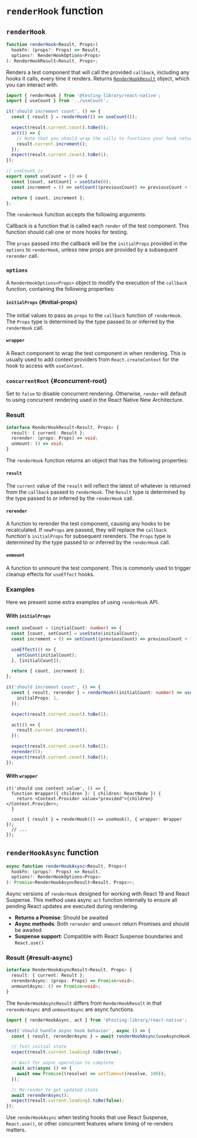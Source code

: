 # `renderHook` function

## `renderHook`

```ts
function renderHook<Result, Props>(
  hookFn: (props?: Props) => Result,
  options?: RenderHookOptions<Props>
): RenderHookResult<Result, Props>;
```

Renders a test component that will call the provided `callback`, including any hooks it calls, every time it renders. Returns [`RenderHookResult`](#renderhookresult) object, which you can interact with.

```ts
import { renderHook } from '@testing-library/react-native';
import { useCount } from '../useCount';

it('should increment count', () => {
  const { result } = renderHook(() => useCount());

  expect(result.current.count).toBe(0);
  act(() => {
    // Note that you should wrap the calls to functions your hook returns with `act` if they trigger an update of your hook's state to ensure pending useEffects are run before your next assertion.
    result.current.increment();
  });
  expect(result.current.count).toBe(1);
});
```

```ts
// useCount.js
export const useCount = () => {
  const [count, setCount] = useState(0);
  const increment = () => setCount((previousCount) => previousCount + 1);

  return { count, increment };
};
```

The `renderHook` function accepts the following arguments:

Callback is a function that is called each `render` of the test component. This function should call one or more hooks for testing.

The `props` passed into the callback will be the `initialProps` provided in the `options` to `renderHook`, unless new props are provided by a subsequent `rerender` call.

### `options`

A `RenderHookOptions<Props>` object to modify the execution of the `callback` function, containing the following properties:

#### `initialProps` {#initial-props}

The initial values to pass as `props` to the `callback` function of `renderHook`. The `Props` type is determined by the type passed to or inferred by the `renderHook` call.

#### `wrapper`

A React component to wrap the test component in when rendering. This is usually used to add context providers from `React.createContext` for the hook to access with `useContext`.

### `concurrentRoot` {#concurrent-root}

Set to `false` to disable concurrent rendering.
Otherwise, `render` will default to using concurrent rendering used in the React Native New Architecture.

### Result

```ts
interface RenderHookResult<Result, Props> {
  result: { current: Result };
  rerender: (props: Props) => void;
  unmount: () => void;
}
```

The `renderHook` function returns an object that has the following properties:

#### `result`

The `current` value of the `result` will reflect the latest of whatever is returned from the `callback` passed to `renderHook`. The `Result` type is determined by the type passed to or inferred by the `renderHook` call.

#### `rerender`

A function to rerender the test component, causing any hooks to be recalculated. If `newProps` are passed, they will replace the `callback` function's `initialProps` for subsequent rerenders. The `Props` type is determined by the type passed to or inferred by the `renderHook` call.

#### `unmount`

A function to unmount the test component. This is commonly used to trigger cleanup effects for `useEffect` hooks.

### Examples

Here we present some extra examples of using `renderHook` API.

#### With `initialProps`

```ts
const useCount = (initialCount: number) => {
  const [count, setCount] = useState(initialCount);
  const increment = () => setCount((previousCount) => previousCount + 1);

  useEffect(() => {
    setCount(initialCount);
  }, [initialCount]);

  return { count, increment };
};

it('should increment count', () => {
  const { result, rerender } = renderHook((initialCount: number) => useCount(initialCount), {
    initialProps: 1,
  });

  expect(result.current.count).toBe(1);

  act(() => {
    result.current.increment();
  });

  expect(result.current.count).toBe(2);
  rerender(5);
  expect(result.current.count).toBe(5);
});
```

#### With `wrapper`

```tsx
it('should use context value', () => {
  function Wrapper({ children }: { children: ReactNode }) {
    return <Context.Provider value="provided">{children}</Context.Provider>;
  }

  const { result } = renderHook(() => useHook(), { wrapper: Wrapper });
  // ...
});
```

## `renderHookAsync` function

```ts
async function renderHookAsync<Result, Props>(
  hookFn: (props?: Props) => Result,
  options?: RenderHookOptions<Props>
): Promise<RenderHookAsyncResult<Result, Props>>;
```

Async versions of `renderHook` designed for working with React 19 and React Suspense. This method uses async `act` function internally to ensure all pending React updates are executed during rendering.

- **Returns a Promise**: Should be awaited
- **Async methods**: Both `rerender` and `unmount` return Promises and should be awaited
- **Suspense support**: Compatible with React Suspense boundaries and `React.use()`

### Result {#result-async}

```ts
interface RenderHookAsyncResult<Result, Props> {
  result: { current: Result };
  rerenderAsync: (props: Props) => Promise<void>;
  unmountAsync: () => Promise<void>;
}
```

The `RenderHookAsyncResult` differs from `RenderHookResult` in that `rerenderAsync` and `unmountAsync` are async functions.

```ts
import { renderHookAsync, act } from '@testing-library/react-native';

test('should handle async hook behavior', async () => {
  const { result, rerenderAsync } = await renderHookAsync(useAsyncHook);

  // Test initial state
  expect(result.current.loading).toBe(true);

  // Wait for async operation to complete
  await act(async () => {
    await new Promise((resolve) => setTimeout(resolve, 100));
  });

  // Re-render to get updated state
  await rerenderAsync();
  expect(result.current.loading).toBe(false);
});
```

Use `renderHookAsync` when testing hooks that use React Suspense, `React.use()`, or other concurrent features where timing of re-renders matters.
